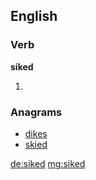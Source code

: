 ==English==

===Verb===
'''siked'''

# {{past of|sike}}

===Anagrams===
* [[dikes#English|dikes]]
* [[skied#English|skied]]

[[de:siked]]
[[mg:siked]]